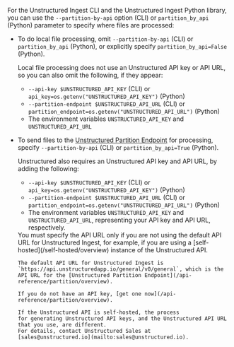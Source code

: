 For the Unstructured Ingest CLI and the Unstructured Ingest Python library, you can use the `--partition-by-api` option (CLI) or `partition_by_api` (Python) parameter to specify where files are processed:

- To do local file processing, omit `--partition-by-api` (CLI) or `partition_by_api` (Python), or explicitly specify `partition_by_api=False` (Python).

  Local file processing does not use an Unstructured API key or API URL, so you can also omit the following, if they appear:

  - `--api-key $UNSTRUCTURED_API_KEY` (CLI) or `api_key=os.getenv("UNSTRUCTURED_API_KEY")` (Python)
  - `--partition-endpoint $UNSTRUCTURED_API_URL` (CLI) or `partition_endpoint=os.getenv("UNSTRUCTURED_API_URL")` (Python)
  - The environment variables `UNSTRUCTURED_API_KEY` and `UNSTRUCTURED_API_URL`

- To send files to the [Unstructured Partition Endpoint](/api-reference/partition/overview) for processing, specify `--partition-by-api` (CLI) or `partition_by_api=True` (Python). 

  Unstructured also requires an Unstructured API key and API URL, by adding the following:

  - `--api-key $UNSTRUCTURED_API_KEY` (CLI) or `api_key=os.getenv("UNSTRUCTURED_API_KEY")` (Python)
  - `--partition-endpoint $UNSTRUCTURED_API_URL` (CLI) or `partition_endpoint=os.getenv("UNSTRUCTURED_API_URL")` (Python)
  - The environment variables `UNSTRUCTURED_API_KEY` and `UNSTRUCTURED_API_URL`, representing your API key and API URL, respectively.

  <Note>
      You must specify the API URL only if you are not using the default API URL for Unstructured Ingest, for example, if you are using a [self-hosted](/self-hosted/overview) instance of the Unstructured API.

      The default API URL for Unstructured Ingest is `https://api.unstructuredapp.io/general/v0/general`, which is the API URL for the [Unstructured Partition Endpoint](/api-reference/partition/overview).

      If you do not have an API key, [get one now](/api-reference/partition/overview).

      If the Unstructured API is self-hosted, the process
      for generating Unstructured API keys, and the Unstructured API URL that you use, are different. 
      For details, contact Unstructured Sales at 
      [sales@unstructured.io](mailto:sales@unstructured.io).
  </Note>